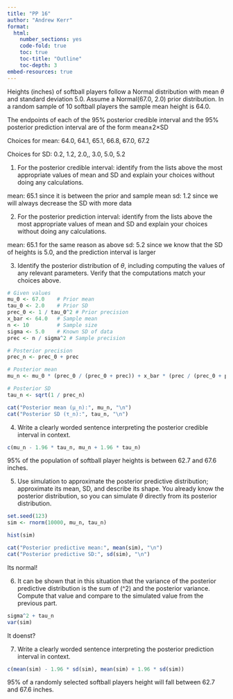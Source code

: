 ```yaml
---
title: "PP 16"
author: "Andrew Kerr"
format:
  html:
    number_sections: yes
    code-fold: true
    toc: true
    toc-title: "Outline"
    toc-depth: 3
embed-resources: true
---
```


Heights (inches) of softball players follow a Normal distribution with mean $\theta$ and standard deviation 5.0. Assume a Normal(67.0, 2.0) prior distribution. In a random sample of 10 softball players the sample mean height is 64.0.

The endpoints of each of the 95% posterior credible interval and the 95% posterior prediction interval are of the form mean±2×SD

Choices for mean: 64.0, 64.1, 65.1, 66.8, 67.0, 67.2

Choices for SD: 0.2, 1.2, 2.0,, 3.0, 5.0, 5.2

1. For the posterior credible interval: identify from the lists above the most appropriate values of mean and SD and explain your choices without doing any calculations.

mean: 65.1 since it is between the prior and sample mean
sd: 1.2 since we will always decrease the SD with more data

2. For the posterior prediction interval: identify from the lists above the most appropriate values of mean and SD and explain your choices without doing any calculations.

mean: 65.1 for the same reason as above
sd: 5.2 since we know that the SD of heights is 5.0, and the prediction interval is larger

3. Identify the posterior distribution of $\theta$, including computing the values of any relevant parameters. Verify that the computations match your choices above.

```r
# Given values
mu_0 <- 67.0    # Prior mean
tau_0 <- 2.0    # Prior SD
prec_0 <- 1 / tau_0^2 # Prior precision
x_bar <- 64.0   # Sample mean
n <- 10         # Sample size
sigma <- 5.0    # Known SD of data
prec <- n / sigma^2 # Sample precision

# Posterior precision
prec_n <- prec_0 + prec

# Posterior mean
mu_n <- mu_0 * (prec_0 / (prec_0 + prec)) + x_bar * (prec / (prec_0 + prec))

# Posterior SD
tau_n <- sqrt(1 / prec_n)

cat("Posterior mean (μ_n):", mu_n, "\n")
cat("Posterior SD (τ_n):", tau_n, "\n")
```

4. Write a clearly worded sentence interpreting the posterior credible interval in context.

```r
c(mu_n - 1.96 * tau_n, mu_n + 1.96 * tau_n)
```

95% of the population of softball player heights is between 62.7 and 67.6 inches.

5. Use simulation to approximate the posterior predictive distribution; approximate its mean, SD, and describe its shape. You already know the posterior distribution, so you can simulate $\theta$ directly from its posterior distribution.

```r
set.seed(123)
sim <- rnorm(10000, mu_n, tau_n)

hist(sim)

cat("Posterior predictive mean:", mean(sim), "\n")
cat("Posterior predictive SD:", sd(sim), "\n")
```

Its normal!

6. It can be shown that in this situation that the variance of the posterior predictive distribution is the sum of \(\sigma^2\) and the posterior variance. Compute that value and compare to the simulated value from the previous part.

```r
sigma^2 + tau_n
var(sim)
```

It doenst?

7. Write a clearly worded sentence interpreting the posterior prediction interval in context.

```r
c(mean(sim) - 1.96 * sd(sim), mean(sim) + 1.96 * sd(sim))
```

95% of a randomly selected softball players height will fall between 62.7 and 67.6 inches.
